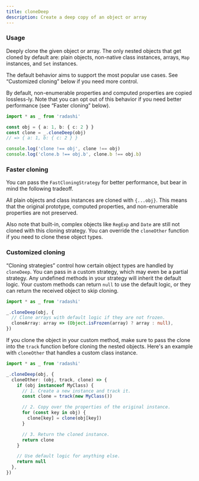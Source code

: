 ```yaml
---
title: cloneDeep
description: Create a deep copy of an object or array
---
```


### Usage

Deeply clone the given object or array. The only nested objects that get cloned by default are: plain objects, non-native class instances, arrays, `Map` instances, and `Set` instances.

The default behavior aims to support the most popular use cases. See “Customized cloning” below if you need more control.

By default, non-enumerable properties and computed properties are copied lossless-ly. Note that you can opt out of this behavior if you need better performance (see “Faster cloning” below).

```ts
import * as _ from 'radashi'

const obj = { a: 1, b: { c: 2 } }
const clone = _.cloneDeep(obj)
// => { a: 1, b: { c: 2 } }

console.log('clone !== obj', clone !== obj)
console.log('clone.b !== obj.b', clone.b !== obj.b)
```

### Faster cloning

You can pass the `FastCloningStrategy` for better performance, but bear in mind the following tradeoff.

All plain objects and class instances are cloned with `{...obj}`. This means that the original prototype, computed properties, and non-enumerable properties are not preserved.

Also note that built-in, complex objects like `RegExp` and `Date` are still not cloned with this cloning strategy. You can override the `cloneOther` function if you need to clone these object types.

### Customized cloning

“Cloning strategies” control how certain object types are handled by `cloneDeep`. You can pass in a custom strategy, which may even be a partial strategy. Any undefined methods in your strategy will inherit the default logic. Your custom methods can return `null` to use the default logic, or they can return the received object to skip cloning.

```ts
import * as _ from 'radashi'

_.cloneDeep(obj, {
  // Clone arrays with default logic if they are not frozen.
  cloneArray: array => (Object.isFrozen(array) ? array : null),
})
```

If you clone the object in your custom method, make sure to pass the clone into the `track` function before cloning the nested objects. Here's an example with `cloneOther` that handles a custom class instance.

```ts
import * as _ from 'radashi'

_.cloneDeep(obj, {
  cloneOther: (obj, track, clone) => {
    if (obj instanceof MyClass) {
      // 1. Create a new instance and track it.
      const clone = track(new MyClass())

      // 2. Copy over the properties of the original instance.
      for (const key in obj) {
        clone[key] = clone(obj[key])
      }

      // 3. Return the cloned instance.
      return clone
    }

    // Use default logic for anything else.
    return null
  },
})
```
